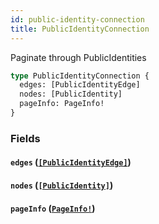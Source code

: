 ```yaml
---
id: public-identity-connection
title: PublicIdentityConnection
---
```


Paginate through PublicIdentities

```graphql
type PublicIdentityConnection {
  edges: [PublicIdentityEdge]
  nodes: [PublicIdentity]
  pageInfo: PageInfo!
}
```

### Fields

#### `edges` ([`[PublicIdentityEdge]`](/developers/shared-apis/adminidentity-api/graphql/reference/objects/public-identity-edge))

#### `nodes` ([`[PublicIdentity]`](/developers/shared-apis/adminidentity-api/graphql/reference/objects/public-identity))

#### `pageInfo` ([`PageInfo!`](/developers/shared-apis/adminidentity-api/graphql/reference/objects/page-info))
